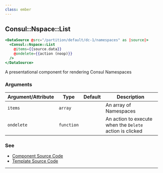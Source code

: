 ```yaml
---
class: ember
---
```

## Consul::Nspace::List

```hbs
<DataSource @src="/partition/default/dc-1/namespaces" as |source|>
  <Consul::Nspace::List
    @items={{source.data}}
    @ondelete={{action (noop)}}
  />
</DataSource>
```

A presentational component for rendering Consul Namespaces

### Arguments

| Argument/Attribute | Type | Default | Description |
| --- | --- | --- | --- |
| `items` | `array` |  | An array of Namespaces |
| `ondelete` | `function` |  | An action to execute when the `Delete` action is clicked |

### See

- [Component Source Code](./index.js)
- [Template Source Code](./index.hbs)

---
